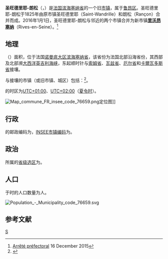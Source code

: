 {{noteTA|G1=法国地名}}
{{Infobox French former commune
|commune                = [[里沃昂塞纳|里沃昂塞纳]]
}}
'''圣旺德里耶-朗松'''（{{lang-fr|Saint-Wandrille-Rançon}}，{{IPA-fr|sɛ̃ vɑ̃dʁij ʁɑ̃sɔ̃}}）是[[法国|法国]][[滨海塞纳省|滨海塞纳省]]的一个旧[[市镇_(法国)|市镇]]，属于[[鲁昂区|鲁昂区]]。圣旺德里耶-朗松于1825年由原市镇圣旺德里耶（Saint-Wandrille）和朗松（Rançon）合并而成。2016年1月1日，圣旺德里耶-朗松与邻近的两个市镇合并为新市镇'''[[里沃昂塞纳|里沃昂塞纳]]'''（Rives-en-Seine）。<ref>[https://www.legifrance.gouv.fr/eli/arrete/2015/12/16/INTB1601335A/jo/texte Arrêté préfectoral] {{Wayback|url=https://www.legifrance.gouv.fr/eli/arrete/2015/12/16/INTB1601335A/jo/texte |date=20181007145622 }} 16 December 2015</ref>

== 地理 ==
{{PAGENAMEBASE}}（{{wikidata|property|linked|P625}}）面积{{wikidata|properties|P2046}}，位于法国[[诺曼底大区|诺曼底大区]][[滨海塞纳省|滨海塞纳省]]，该省份为法国北部沿海省份，其西部及北部濒[[大西洋|大西洋]][[英吉利海峡|英吉利海峡]]，东起顺时针与[[索姆省|索姆省]]、[[瓦兹省|瓦兹省]]、[[厄尔省|厄尔省]]和[[卡爾瓦多斯省|卡爾瓦多斯省]]接壤。

与{{PAGENAMEBASE}}接壤的市镇（或旧市镇、城区）包括：{{Wikidata|properties|linked|P47}}<ref name="geo">{{Cite web|url=https://www.geoportail.gouv.fr/carte|title=Carte|accessdate=2020-03-22|author=Géoportail|language=fr|publisher=Géoportail|archive-date=2017-01-29|archive-url=https://web.archive.org/web/20170129154129/https://www.geoportail.gouv.fr/carte/|dead-url=no}}</ref>。

{{PAGENAMEBASE}}的时区为[[UTC+01:00|UTC+01:00]]、[[UTC+02:00|UTC+02:00]]（[[夏时制|夏令时]]）。

[[File:Map_commune_FR_insee_code_76659.png|thumb]]定位图]]{{Clear|left}}
== 行政 ==
{{PAGENAMEBASE}}的邮政编码为{{wikidata|properties|P281}}，[[法国国家统计与经济研究所|INSEE市镇编码]]为{{wikidata|properties|P374}}。

== 政治 ==
{{PAGENAMEBASE}}所属的[[縣_(法國)|省级选区]]为{{WikidataLink|{{wikidata|properties|raw|best||P7938}}}}。

== 人口 ==
{{PAGENAMEBASE}}于{{wikidata|qualifier|P1082|P585}}时的人口数量为{{wikidata|property|raw|P1082}}人。

[[File:Population_-_Municipality_code_76659.svg|thumb]]{{Clear|left}}
== 参考文献 ==
{{Reflist}}

[[Category:滨海塞纳省旧市镇|S]]